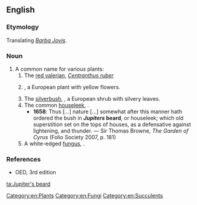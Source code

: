 ==English==

===Etymology===
Translating {{etyl|la|en}} ''[[Barba Jovis]]''.

===Noun===
{{en-noun|-|head=[[Jupiter]][['s]] [[beard]]}}

# A common name for various plants:
## The [[red valerian]], ''[[Centranthus ruber]]''
## {{context|obsolete|lang=en}} {{taxlink|Aster linosyris|species|noshow=1}}, a European plant with yellow flowers.
## The [[silverbush]], {{taxlink|Anthyllis barba-jovis|species|noshow=1}}, a European shrub with silvery leaves.
## The common [[houseleek]], {{taxlink|Sempervivum tectorum|species|noshow=1}}.
##* '''1658''': Thus [...] nature [...] somewhat after this manner hath ordered the bush in '''''Jupiters'' beard''', or houseleek; which old superstition set on the tops of houses, as a defensative against lightening, and thunder. — Sir Thomas Browne, ''The Garden of Cyrus'' (Folio Society 2007, p. 181)
## A white-edged [[fungus]], {{taxlink|Hyphodontia barba-jovis|species|noshow=1}}.

===References===
* OED, 3rd edition

[[Category:en:Plants]]
[[Category:en:Fungi]]
[[Category:en:Succulents]]

[[ta:Jupiter's beard]]